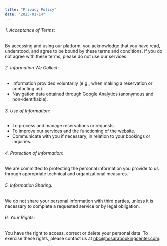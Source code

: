 ```yaml
---
title: "Privacy Policy"
date: "2025-01-14"
---
```


###### 1. Acceptance of Terms:
By accessing and using our platform, you acknowledge that you have read, understood, and agree to be bound by these terms and conditions. If you do not agree with these terms, please do not use our services.

###### 2. Information We Collect:
- Information provided voluntarily (e.g., when making a reservation or contacting us).
- Navigation data obtained through Google Analytics (anonymous and non-identifiable).

###### 3. Use of Information:
- To process and manage reservations or requests.
- To improve our services and the functioning of the website.
- Communicate with you if necessary, in relation to your bookings or inquiries.

###### 4. Protection of Information:
We are committed to protecting the personal information you provide to us through appropriate technical and organizational measures.

###### 5. Information Sharing:
We do not share your personal information with third parties, unless it is necessary to complete a requested service or by legal obligation.

###### 6. Your Rights:
You have the right to access, correct or delete your personal data. To exercise these rights, please contact us at [nbc@nosarabookingcenter.com](mailto:nbc@nosarabookingcenter.com).

